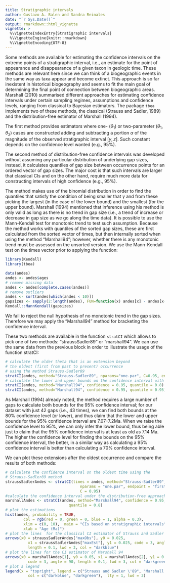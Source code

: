 ```yaml
---
title: Stratigraphic intervals
author: Gustavo A. Balen and Sandra Reinales
date: "`r Sys.Date()`"
output: rmarkdown::html_vignette
vignette: >
  %\VignetteIndexEntry{Stratigraphic intervals}
  %\VignetteEngine{knitr::rmarkdown}
  %\VignetteEncoding{UTF-8}
---
```


Some methods are available for estimating the confidence intervals on the extreme points of a stratigraphic interval, i.e., an estimate for the point of appearance and disappearance of a given taxon in geologic time. These methods are relevant here since we can think of a biogeographic events in the same way as taxa appear and become extinct. This approach is so far inexistent in historical biogeography and seems to fit the main goal of determining the final point of connection between biogeographic areas. Marshall (2010) summarised different approaches for estimating confidence intervals under certain sampling regimes, assumptions and confidence levels, ranging from classical to Bayesian estimators. The package `tbea` implements two of these methods, the classical (Strauss and Sadler, 1989) and the distribution-free estimator of Marshall (1994).

The first method provides estimators where one- ($\theta_{1}$) or two-parameter ($\theta_{1}, \theta_{2}$) cases are constructed adding and subtracting a portion $\alpha$ of the magnitude of the observed stratigraphic interval $[y, z]$. Such constant depends on the confidence level wanted (e.g., 95%).

The second method of distribution-free confidence intervals was developed without assuming any particular distribution of underlying gap sizes, instead, it calculates quantiles of gap size between occurrence points for an ordered vector of gap sizes. The major cost is that such intervals are larger that classical CIs and on the other hand, require much more data for constructing intervals of high confidence (e.g., 95%).

The method makes use of the binomial distribution in order to find the quantiles that satisfy the condition of being smaller that $\gamma$ and from these picking the largest (in the case of the lower bound) and the smallest (for the upper bound). Marshall (1994) mentioned that inference using his method is only valid as long as there is no trend in gap size (i.e., a trend of increase or decrease in gap size as we go along the time data). It is possible to use the Mann-Kendall test for monotonic trend to test such assumption. Because the method works with quantiles of the sorted gap sizes, these are first calculated from the sorted vector of times, but then internally sorted when using the method "Marshall94"; however, whether there is any monotonic trend must be assessed on the unsorted version. We use the Mann-Kendall test on the times vector prior to applying the function:

```r
library(Kendall)
library(tbea)

data(andes)
andes <- andes$ages
# remove missing data
andes <- andes[complete.cases(andes)]
# remove outliers
andes <- sort(andes[which(andes < 10)])
gapsizes <- sapply(2:length(andes), FUN=function(x) andes[x] - andes[x-1])
Kendall::MannKendall(gapsizes)
```

We fail to reject the null hypothesis of no monotonic trend in the gap sizes. Therefore we may apply the "Marshall94" method for bracketing the confidence interval.

These two methods are available in the function `stratCI` which allows to pick one of two methods: "straussSadler89" or "marshall94". We can use the same data from the previous block in order to illustrate the usage of the function stratCI:

```r
# calculate the older theta that is an extension beyond
# the oldest (first from past to present) occurrence
# using the method Strauss-Sadler89
stratCI(andes, method="Strauss-Sadler89", nparams="one.par", C=0.95, endpoint="first")
# calculate the lower and upper bounds on the confidence interval with a quantile 0.8
stratCI(andes, method="Marshall94", confidence = 0.95, quantile = 0.8)
stratCI(andes, method="Marshall94", confidence = 0.95, quantile = 0.95)
```

As Marshall (1994) already noted, the method requires a large number of gaps to calculate both bounds for the 95% confidence interval; for our dataset with just 42 gaps (i.e., 43 times), we can find both bounds at the 80% confidence level (or lower), and thus claim that the lower and upper bounds for the 95% confidence interval are 7.07--7.2Ma. When we raise the confidence level to 95%, we can only infer the lower bound, thus being able just to claim that the 95% confidence interval is at least as old as 7.14 Ma.
The higher the confidence level for finding the bounds on the 95% confidence interval, the better, in a similar way as calculating a 95% confidence interval is better than calculating a 70% confidence interval.

We can plot these extensions after the oldest occurrence and compare the results of both methods:

```r
# calculate the confidence interval on the oldest time using the
# Strauss-Sadler89 method
straussSadlerAndes <- stratCI(times = andes, method="Strauss-Sadler89",
                                 nparams = "one.par", endpoint = "first",
                                 C = 0.95)
#calculate the confidence interval under the distribution-free approach
marshallAndes <- stratCI(andes, method="Marshall94", confidence = 0.95,
                            quantile = 0.8)
# plot the estimations
hist(andes, probability = TRUE,
        col = rgb(red = 0, green = 0, blue = 1, alpha = 0.3),
        xlim = c(0, 10),  main = "CIs based on stratigraphic intervals",
        xlab = "Age (Ma)")
# plot the lines  for the classical CI estimator of Strauss and Sadler
arrows(x0 = straussSadlerAndes["maxObs"], y0 = 0.025,
          x1 = straussSadlerAndes["maxEst"], y1 = 0.025, code = 3, angle = 90,
          length = 0.1, lwd = 3, col = "darkblue")
# plot the lines for the CI estimator of Marshall 94
arrows(x0 = marshallAndes[1], y0 = 0.05, x1 = marshallAndes[2], y1 = 0.05,
          code = 3, angle = 90, length = 0.1, lwd = 3, col = "darkgreen")
# plot a legend
legend(x = "topright", legend = c("Strauss and Sadler \'89", "Marshall \'94"),
          col = c("darkblue", "darkgreen"),  lty = 1, lwd = 3)
```
